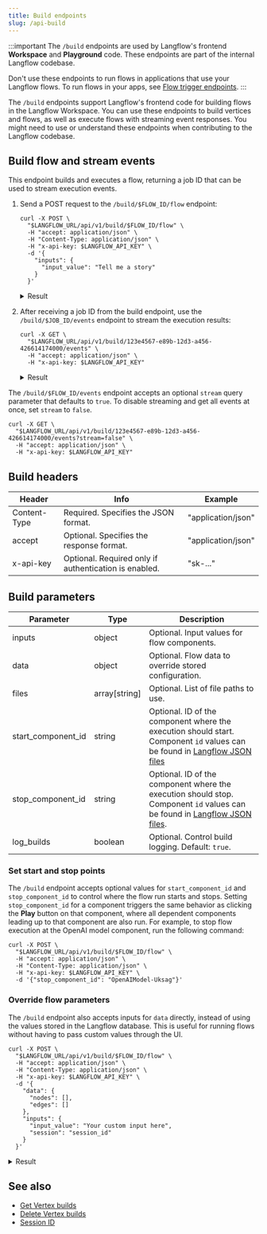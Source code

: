 ```yaml
---
title: Build endpoints
slug: /api-build
---
```



:::important
The `/build` endpoints are used by Langflow's frontend **Workspace** and **Playground** code.
These endpoints are part of the internal Langflow codebase.

Don't use these endpoints to run flows in applications that use your Langflow flows.
To run flows in your apps, see [Flow trigger endpoints](/api-flows-run).
:::

The `/build` endpoints support Langflow's frontend code for building flows in the Langflow Workspace.
You can use these endpoints to build vertices and flows, as well as execute flows with streaming event responses.
You might need to use or understand these endpoints when contributing to the Langflow codebase.

## Build flow and stream events

This endpoint builds and executes a flow, returning a job ID that can be used to stream execution events.

1. Send a POST request to the `/build/$FLOW_ID/flow` endpoint:

    ```shell
    curl -X POST \
      "$LANGFLOW_URL/api/v1/build/$FLOW_ID/flow" \
      -H "accept: application/json" \
      -H "Content-Type: application/json" \
      -H "x-api-key: $LANGFLOW_API_KEY" \
      -d '{
        "inputs": {
          "input_value": "Tell me a story"
        }
      }'
    ```

    <details>
    <summary>Result</summary>

    ```json
    {
      "job_id": "123e4567-e89b-12d3-a456-426614174000"
    }
    ```

    </details>

2. After receiving a job ID from the build endpoint, use the `/build/$JOB_ID/events` endpoint to stream the execution results:

    ```shell
    curl -X GET \
      "$LANGFLOW_URL/api/v1/build/123e4567-e89b-12d3-a456-426614174000/events" \
      -H "accept: application/json" \
      -H "x-api-key: $LANGFLOW_API_KEY"
    ```

    <details>
    <summary>Result</summary>

    ```json
    {"event": "vertices_sorted", "data": {"ids": ["ChatInput-XtBLx"], "to_run": ["Prompt-x74Ze", "ChatOutput-ylMzN", "ChatInput-XtBLx", "OpenAIModel-d1wOZ"]}}

    {"event": "add_message", "data": {"timestamp": "2025-03-03T17:42:23", "sender": "User", "sender_name": "User", "session_id": "d2bbd92b-187e-4c84-b2d4-5df365704201", "text": "Tell me a story", "files": [], "error": false, "edit": false, "properties": {"text_color": "", "background_color": "", "edited": false, "source": {"id": null, "display_name": null, "source": null}, "icon": "", "allow_markdown": false, "positive_feedback": null, "state": "complete", "targets": []}, "category": "message", "content_blocks": [], "id": "28879bd8-6a68-4dd5-b658-74d643a4dd92", "flow_id": "d2bbd92b-187e-4c84-b2d4-5df365704201"}}

    // ... Additional events as the flow executes ...

    {"event": "end", "data": {}}
    ```

    </details>

The `/build/$FLOW_ID/events` endpoint accepts an optional `stream` query parameter that defaults to `true`.
To disable streaming and get all events at once, set `stream` to `false`.

```shell
curl -X GET \
  "$LANGFLOW_URL/api/v1/build/123e4567-e89b-12d3-a456-426614174000/events?stream=false" \
  -H "accept: application/json" \
  -H "x-api-key: $LANGFLOW_API_KEY"
```

## Build headers

| Header | Info | Example |
|--------|------|---------|
| Content-Type | Required. Specifies the JSON format. | "application/json" |
| accept | Optional. Specifies the response format. | "application/json" |
| x-api-key | Optional. Required only if authentication is enabled. | "sk-..." |

## Build parameters

| Parameter | Type | Description |
|-----------|------|-------------|
| inputs | object | Optional. Input values for flow components. |
| data | object | Optional. Flow data to override stored configuration. |
| files | array[string] | Optional. List of file paths to use. |
| start_component_id | string | Optional. ID of the component where the execution should start. Component `id` values can be found in [Langflow JSON files](/concepts-flows-import#langflow-json-file-contents) |
| stop_component_id | string | Optional. ID of the component where the execution should stop. Component `id` values can be found in [Langflow JSON files](/concepts-flows-import#langflow-json-file-contents).|
| log_builds | boolean | Optional. Control build logging. Default: `true`. |

### Set start and stop points

The `/build` endpoint accepts optional values for `start_component_id` and `stop_component_id` to control where the flow run starts and stops.
Setting `stop_component_id` for a component triggers the same behavior as clicking the **Play** button on that component, where all dependent components leading up to that component are also run.
For example, to stop flow execution at the OpenAI model component, run the following command:

```shell
curl -X POST \
  "$LANGFLOW_URL/api/v1/build/$FLOW_ID/flow" \
  -H "accept: application/json" \
  -H "Content-Type: application/json" \
  -H "x-api-key: $LANGFLOW_API_KEY" \
  -d '{"stop_component_id": "OpenAIModel-Uksag"}'
```

### Override flow parameters

The `/build` endpoint also accepts inputs for `data` directly, instead of using the values stored in the Langflow database.
This is useful for running flows without having to pass custom values through the UI.

```shell
curl -X POST \
  "$LANGFLOW_URL/api/v1/build/$FLOW_ID/flow" \
  -H "accept: application/json" \
  -H "Content-Type: application/json" \
  -H "x-api-key: $LANGFLOW_API_KEY" \
  -d '{
    "data": {
      "nodes": [],
      "edges": []
    },
    "inputs": {
      "input_value": "Your custom input here",
      "session": "session_id"
    }
  }'
```

<details>
<summary>Result</summary>

```json
{ "job_id": "0bcc7f23-40b4-4bfa-9b8a-a44181fd1175" }
```

</details>

## See also

- [Get Vertex builds](/api-monitor#get-vertex-builds)
- [Delete Vertex builds](/api-monitor#delete-vertex-builds)
- [Session ID](/session-id)